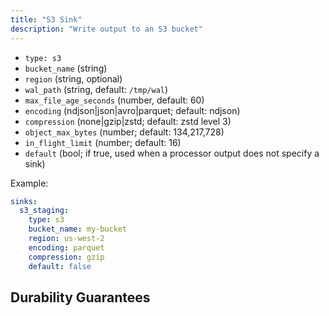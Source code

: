 ```yaml
---
title: "S3 Sink"
description: "Write output to an S3 bucket"
---
```


- `type: s3`
- `bucket_name` (string)
- `region` (string, optional)
- `wal_path` (string, default: `/tmp/wal`)
- `max_file_age_seconds` (number, default: 60)
- `encoding` (ndjson|json|avro|parquet; default: ndjson)
- `compression` (none|gzip|zstd; default: zstd level 3)
- `object_max_bytes` (number; default: 134,217,728)
- `in_flight_limit` (number; default: 16)
- `default` (bool; if true, used when a processor output does not specify a sink)

Example:

```yaml tangent.yaml
sinks:
  s3_staging:
    type: s3
    bucket_name: my-bucket
    region: us-west-2
    encoding: parquet
    compression: gzip
    default: false
```

## Durability Guarantees